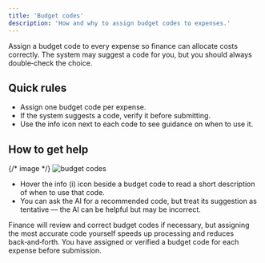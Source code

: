 ```yaml
---
title: 'Budget codes'
description: 'How and why to assign budget codes to expenses.'
---
```


<Info>
	Assign a budget code to every expense so finance can allocate costs correctly.
	The system may suggest a code for you, but you should always double‑check the
	choice.
</Info>

## Quick rules

- Assign one budget code per expense.
- If the system suggests a code, verify it before submitting.
- Use the info icon next to each code to see guidance on when to use it.

## How to get help

{/* image */}
![budget codes](/images/expenses-budget-code-example.png)

- Hover the info (i) icon beside a budget code to read a short description of when to use that code.
- You can ask the AI for a recommended code, but treat its suggestion as tentative — the AI can be helpful but may be incorrect.

<Warning>
	Finance will review and correct budget codes if necessary, but assigning the
	most accurate code yourself speeds up processing and reduces back‑and‑forth.
</Warning>

<Check>
	You have assigned or verified a budget code for each expense before
	submission.
</Check>
